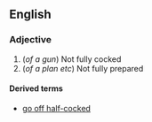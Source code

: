 ==English==

===Adjective===
{{en-adj|-|pos=[[half]]-[[cocked]]}}

#(''of a gun'') Not fully cocked
#(''of a plan etc'') Not fully prepared

====Derived terms====
*[[go off half-cocked]]